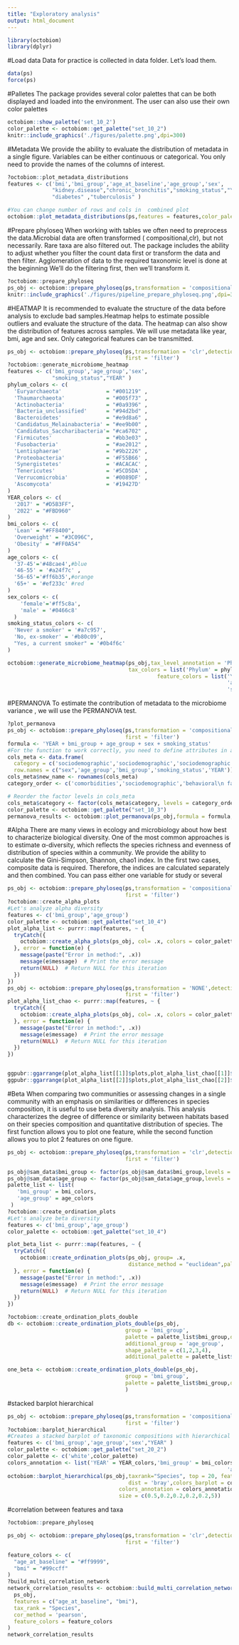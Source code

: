 ```yaml
---
title: "Exploratory analysis"
output: html_document
---
```


```r
library(octobiom)
library(dplyr)
```
#Load data
Data for practice is collected in data folder. Let's load them.
```r
data(ps)
force(ps)
```
#Palletes
The package provides several color palettes that can be both displayed and loaded into the environment. The user can also use their own color palettes
```r
octobiom::show_palette('set_10_2')
color_palette <- octobiom::get_palette("set_10_2")
knitr::include_graphics('./figures/palette.png',dpi=300)
```
#Metadata
We provide the ability to evaluate the distribution of metadata in a single figure. Variables can be either continuous or categorical. You only need to provide the names of the columns of interest.
```r
?octobiom::plot_metadata_distributions
features <- c('bmi','bmi_group','age_at_baseline','age_group','sex',
              "kidney.disease","chronic_bronchitis","smoking_status","YEAR",
              "diabetes" ,"tuberculosis" )

#You can change number of rows and cols in  combined plot
octobiom::plot_metadata_distributions(ps,features = features,color_palette = color_palette,nrow =3,ncol = 4)
```
#Prepare phyloseq
When working with tables we often need to preprocess the data.Microbial data are often transformed ( compositional,clr), but not necessarily. Rare taxa are also filtered out. The package includes the ability to adjust whether you filter the count data first or transform the data and then filter. Agglomeration of data to the required taxonomic level is done at the beginning
We'll do the filtering first, then we'll transform it.
```r
?octobiom::prepare_phyloseq
ps_obj <- octobiom::prepare_phyloseq(ps,transformation = 'compositional',detection = 10,prev = 0.05,taxonomic_level = 'Species',first = 'filter')
knitr::include_graphics('./figures/pipeline_prepare_phyloseq.png',dpi=300)

```
#HEATMAP
It is recommended to evaluate the structure of the data before analysis to exclude bad samples.Heatmap helps to estimate possible outliers and evaluate the structure of the data. The heatmap can also show the distribution of features across samples. We will use metadata like year, bmi, age and sex. Only categorical features can be transmitted.

```r
ps_obj <- octobiom::prepare_phyloseq(ps,transformation = 'clr',detection = 10,prev = 0.05,taxonomic_level = 'Species',
                                     first = 'filter')
?octobiom::generate_microbiome_heatmap
features <- c('bmi_group','age_group','sex',
              "smoking_status","YEAR" )
phylum_colors <- c(
  'Euryarchaeota'              = "#001219" ,
  'Thaumarchaeota'             = "#005f73" ,
  'Actinobacteria'             = "#0a9396" ,
  'Bacteria_unclassified'      = "#94d2bd" ,
  'Bacteroidetes'              = "#e9d8a6" ,
  'Candidatus_Melainabacteria' = "#ee9b00" ,
  'Candidatus_Saccharibacteria'= "#ca6702" ,
  'Firmicutes'                 = "#bb3e03" ,
  'Fusobacteria'               = "#ae2012" ,
  'Lentisphaerae'              = "#9b2226" ,
  'Proteobacteria'             = '#F55B66' ,
  'Synergistetes'              = '#ACACAC' ,
  'Tenericutes'                = '#5CD5DA' ,
  'Verrucomicrobia'            = '#0089DF' ,
  'Ascomycota'                 = '#19427D'
)
YEAR_colors <- c(
  '2017' = "#D5B3FF",
  '2022' = "#FBD960"
)
bmi_colors <- c(
  'Lean' = "#FF8400",
  'Overweight' = "#3C096C",
  'Obesity' = "#FF0A54"
)
age_colors <- c(
  '37-45'='#48cae4',#blue
  '46-55' = '#a24f7c' ,
  '56-65'='#ff6b35',#orange
  '65+' = '#ef233c' #red
)
sex_colors <- c(
    'female'='#ff5c8a',
    'male' = '#0466c8'
  )
smoking_status_colors <- c(
  'Never a smoker' = '#a7c957',
  'No, ex-smoker' = '#b80c09',
  "Yes, a current smoker" = '#0b4f6c'
)

octobiom::generate_microbiome_heatmap(ps_obj,tax_level_annotation = 'Phylum',features = features,
                                      tax_colors = list('Phylum' = phylum_colors),
                                               feature_colors = list('YEAR' = YEAR_colors,'bmi_group' = bmi_colors,
                                                                     'age_group' = age_colors,'sex' = sex_colors,
                                                                     'smoking_status' = smoking_status_colors))
```

#PERMANOVA
To estimate the contribution of metadata to the microbiome variance , we will use the PERMANOVA test.
```r
?plot_permanova
ps_obj <- octobiom::prepare_phyloseq(ps,transformation = 'compositional',detection = 10,prev = 0.05,taxonomic_level = 'Species',
                                     first = 'filter')
formula <- 'YEAR + bmi_group + age_group + sex + smoking_status'
#For the function to work correctly, you need to define attributes in a category and create a technical column
cols_meta <- data.frame(
  category = c('sociodemographic','sociodemographic','sociodemographic','behavioral\n factors','technical'), 
  row.names = c("sex",'age_group','bmi_group','smoking_status','YEAR'))
cols_meta$new_name <- rownames(cols_meta)
category_order <- c('comorbidities','sociodemographic','behavioral\n factors','technical')

# Reorder the factor levels in cols_meta
cols_meta$category <- factor(cols_meta$category, levels = category_order)
color_palette <- octobiom::get_palette("set_10_3")
permanova_results <- octobiom::plot_permanova(ps_obj,formula = formula, method = 'bray',cols_meta = cols_meta,palette = color_palette )

```
#Alpha
There are many views in ecology and microbiology about how best to characterize biological diversity. One of the most common approaches is to estimate α-diversity, which reflects the species richness and evenness of distribution of species within a community. We provide the ability to calculate the Gini-Simpson, Shannon, chao1 index. In the first two cases, composite data is required. Therefore, the indices are calculated separately and then combined. You can pass either one variable for study or several
```r
ps_obj <- octobiom::prepare_phyloseq(ps,transformation = 'compositional',detection = 100,prev = 0.05,taxonomic_level = 'Species',
                                     first = 'filter')
?octobiom::create_alpha_plots
#Let's analyze alpha diversity
features <- c('bmi_group','age_group')
color_palette <- octobiom::get_palette("set_10_4")
plot_alpha_list <- purrr::map(features, ~ {
  tryCatch({
    octobiom::create_alpha_plots(ps_obj, col= .x, colors = color_palette,measure = c("Shannon",'Simpson'))
  }, error = function(e) {
    message(paste("Error in method:", .x))
    message(e$message)  # Print the error message
    return(NULL)  # Return NULL for this iteration
  })
})
ps_obj <- octobiom::prepare_phyloseq(ps,transformation = 'NONE',detection = 100,prev = 0.05,taxonomic_level = 'Species',
                                     first = 'filter')
plot_alpha_list_chao <- purrr::map(features, ~ {
  tryCatch({
    octobiom::create_alpha_plots(ps_obj, col= .x, colors = color_palette,measure = c("Chao1"))
  }, error = function(e) {
    message(paste("Error in method:", .x))
    message(e$message)  # Print the error message
    return(NULL)  # Return NULL for this iteration
  })
})


ggpubr::ggarrange(plot_alpha_list[[1]]$plots,plot_alpha_list_chao[[1]]$plots,widths = c(2,1))
ggpubr::ggarrange(plot_alpha_list[[2]]$plots,plot_alpha_list_chao[[2]]$plots,widths = c(2,1))
```
#Beta
When comparing two communities or assessing changes in a single community with an emphasis on similarities or differences in species composition, it is useful to use beta diversity analysis. This analysis characterizes the degree of difference or similarity between habitats based on their species composition and quantitative distribution of species. The first function allows you to plot one feature, while the second function allows you to plot 2 features on one figure.
```r
ps_obj <- octobiom::prepare_phyloseq(ps,transformation = 'clr',detection = 10,prev = 0.1,taxonomic_level = 'Species',
                                     first = 'filter')

ps_obj@sam_data$bmi_group <- factor(ps_obj@sam_data$bmi_group,levels = c('Lean','Overweight','Obesity'))
ps_obj@sam_data$age_group <- factor(ps_obj@sam_data$age_group,levels = c('37-45','46-55','56-65','65+'))
palette_list <- list(
   'bmi_group' = bmi_colors,
   'age_group' = age_colors
 )
?octobiom::create_ordination_plots
#Let's analyze beta diversity
features <- c('bmi_group','age_group')
color_palette <- octobiom::get_palette("set_10_4")

plot_beta_list <- purrr::map(features, ~ {
  tryCatch({
    octobiom::create_ordination_plots(ps_obj, group= .x, 
                                      distance_method = "euclidean",palette = color_palette,taxa_plot = FALSE)
  }, error = function(e) {
    message(paste("Error in method:", .x))
    message(e$message)  # Print the error message
    return(NULL)  # Return NULL for this iteration
  })
})

?octobiom::create_ordination_plots_double
db <- octobiom::create_ordination_plots_double(ps_obj,
                                     group = 'bmi_group',
                                     palette = palette_list$bmi_group,distance_method = 'euclidean',
                                     additional_group = 'age_group',
                                     shape_palette = c(1,2,3,4),
                                     additional_palette = palette_list$age_group)

one_beta <- octobiom::create_ordination_plots_double(ps_obj,
                                     group = 'bmi_group',
                                     palette = palette_list$bmi_group,distance_method = 'euclidean'
                                     )
```
#stacked barplot hierarchical
```r
ps_obj <- octobiom::prepare_phyloseq(ps,transformation = 'compositional',detection = 10,prev = 0.1,taxonomic_level = 'Species',
                                     first = 'filter')
?octobiom::barplot_hierarchical
#Creates a stacked barplot of taxonomic compositions with hierarchical clustering dendrogram and sample metadata annotations for top taxa.
features <- c('bmi_group','age_group','sex',"YEAR" )
color_palette <- octobiom::get_palette("set_20_2")
color_palette <- c('white',color_palette)
colors_annotation <- list('YEAR' = YEAR_colors,'bmi_group' = bmi_colors,
                                                                     'age_group' = age_colors,'sex' = sex_colors)
octobiom::barplot_hierarchical(ps_obj,taxrank="Species", top = 20, feature = features,
                                      dist = 'bray',colors_barplot = color_palette,
                                   colors_annotation = colors_annotation,decreasing = T,
                                   size = c(0.5,0.2,0.2,0.2,0.2,5))

```
#correlation between features and taxa
```r
?octobiom::prepare_phyloseq

ps_obj <- octobiom::prepare_phyloseq(ps,transformation = 'clr',detection = 10,prev = 0.10,taxonomic_level = 'Species',
                                     first = 'filter')

feature_colors <- c(
  "age_at_baseline" = "#ff9999",
  "bmi" = "#99ccff"
)
?build_multi_correlation_network
network_correlation_results <- octobiom::build_multi_correlation_network(
  ps_obj,
  features = c("age_at_baseline", "bmi"),
  tax_rank = "Species",
  cor_method = 'pearson',
  feature_colors = feature_colors
)
network_correlation_results
```

